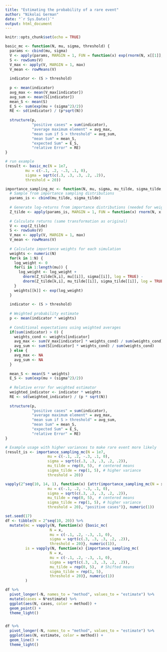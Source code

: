 ```yaml
---
title: "Estimating the probability of a rare event"
author: "Nikolai German"
date: "`r Sys.Date()`"
output: html_document
---
```


```r
knitr::opts_chunk$set(echo = TRUE)
```

```r
basic_mc <- function(N, mu, sigma, threshold) {
  params <- cbind(mu, sigma)
  V <- apply(params, MARGIN = 1, FUN = function(x) exp(rnorm(N, x[[1]], x[[2]])))
  S <- rowSums(V)
  V_max <- apply(V, MARGIN = 1, max)
  V_mean <- rowMeans(V)
  
  indicator <- (S > threshold)
  
  p <- mean(indicator)
  avg_max <- mean(V_max[indicator])
  avg_sum <- mean(S[indicator])
  mean_S <- mean(S)
  E_S <- sum(exp(mu + (sigma^2)/2))
  RE <- sd(indicator) / (p*sqrt(N))
  
  structure(p,
            "positive cases" = sum(indicator),
            "average maximum element" = avg_max,
            "mean sum if S > threshold" = avg_sum, 
            "mean Sum" = mean_S,
            "expected Sum" = E_S,
            "relative Error" = RE)
}
```


```r
# run example
(result <- basic_mc(N = 1e7, 
         mu = c(-.1, .2, -.3, .1, 0),
         sigma = sqrt(c(.3, .3, .3, .2, .2)),
         threshold = 20))
```

```r
importance_sampling_mc <- function(N, mu, sigma, mu_tilde, sigma_tilde, threshold) {
  # Sample from importance sampling distributions
  params_is <- cbind(mu_tilde, sigma_tilde)
  
  # Generate log-returns from importance distributions (needed for weights)
  Z_tilde <- apply(params_is, MARGIN = 1, FUN = function(x) rnorm(N, x[[1]], x[[2]]))
  
  # Calculate returns (same transformation as original)
  V <- exp(Z_tilde)
  S <- rowSums(V)
  V_max <- apply(V, MARGIN = 1, max)
  V_mean <- rowMeans(V)
  
  # Calculate importance weights for each simulation
  weights <- numeric(N)
  for(k in 1:N) {
    log_weight <- 0
    for(i in 1:length(mu)) {
      log_weight <- log_weight + 
        dnorm(Z_tilde[k,i], mu[[i]], sigma[[i]], log = TRUE) - 
        dnorm(Z_tilde[k,i], mu_tilde[[i]], sigma_tilde[[i]], log = TRUE)
    }
    weights[[k]] <- exp(log_weight)
  }
  
  indicator <- (S > threshold)
  
  # Weighted probability estimate
  p <- mean(indicator * weights)
  
  # Conditional expectations using weighted averages
  if(sum(indicator) > 0) {
    weights_cond <- weights[indicator]
    avg_max <- sum(V_max[indicator] * weights_cond) / sum(weights_cond)
    avg_sum <- sum(S[indicator] * weights_cond) / sum(weights_cond)
  } else {
    avg_max <- NA
    avg_sum <- NA
  }
  
  mean_S <- mean(S * weights)
  E_S <- sum(exp(mu + (sigma^2)/2))
  
  # Relative error for weighted estimator
  weighted_indicator <- indicator * weights
  RE <- sd(weighted_indicator) / (p * sqrt(N))
  
  structure(p,
            "positive cases" = sum(indicator),
            "average maximum element" = avg_max,
            "mean sum if S > threshold" = avg_sum, 
            "mean Sum" = mean_S,
            "expected Sum" = E_S,
            "relative Error" = RE)
}
```


```r
# Example usage with higher variances to make rare event more likely
(result_is <- importance_sampling_mc(N = 1e7, 
                   mu = c(-.1, .2, -.3, .1, 0),
                   sigma = sqrt(c(.3, .3, .3, .2, .2)),
                   mu_tilde = rep(0, 5),  # centered means
                   sigma_tilde = rep(1, 5), # higher variance
                   threshold = 20))

vapply(2^seq(10, 14, 1), function(x) {attr(importance_sampling_mc(N = x, 
                   mu = c(-.1, .2, -.3, .1, 0),
                   sigma = sqrt(c(.3, .3, .3, .2, .2)),
                   mu_tilde = rep(0, 5),  # centered means
                   sigma_tilde = rep(1, 5), # higher variance
                   threshold = 20), "positive cases")}, numeric(1))


```


```r
set.seed(17)
df <- tibble(N = 2^seq(10, 20)) %>%
  mutate(mc = vapply(N, function(x) {basic_mc(
                    N = x, 
                    mu = c(-.1, .2, -.3, .1, 0),
                    sigma = sqrt(c(.3, .3, .3, .2, .2)),
                    threshold = 20)}, numeric(1)),
         is = vapply(N, function(x) {importance_sampling_mc(
                    N = x, 
                    mu = c(-.1, .2, -.3, .1, 0),
                    sigma = sqrt(c(.3, .3, .3, .2, .2)),
                    mu_tilde = rep(0, 5),  # Shifted means
                    sigma_tilde = rep(1, 5),
                    threshold = 20)}, numeric(1))
         )

```


```r
df %>%
  pivot_longer(-N, names_to = "method", values_to = "estimate") %>%
  mutate(cases = N*estimate) %>%
  ggplot(aes(N, cases, color = method)) +
  geom_point() +
  theme_light()


df %>%
  pivot_longer(-N, names_to = "method", values_to = "estimate") %>%
  ggplot(aes(N, estimate, color = method)) +
  geom_line() +
  theme_light()
```

